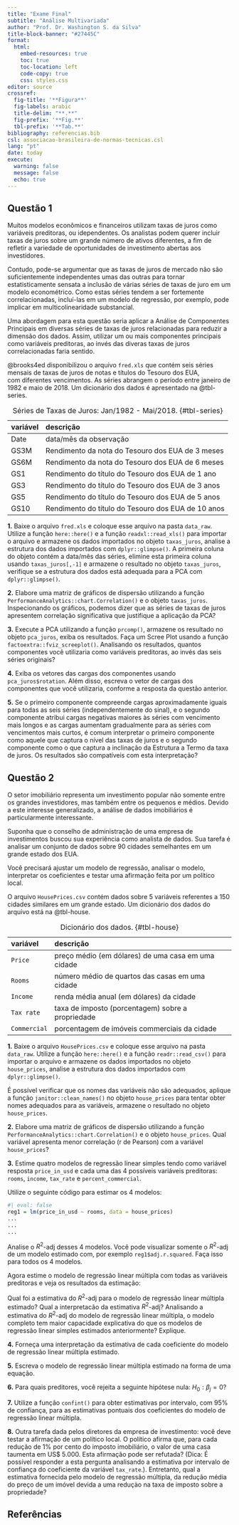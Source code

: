 ```yaml
---
title: "Exame Final"
subtitle: "Análise Multivariada"
author: "Prof. Dr. Washington S. da Silva"
title-block-banner: "#27445C"
format:
  html:
    embed-resources: true
    toc: true
    toc-location: left
    code-copy: true
    css: styles.css
editor: source
crossref:
  fig-title: '**Figura**'
  fig-labels: arabic
  title-delim: "**.**"
  fig-prefix: '**Fig.**'
  tbl-prefix: '**Tab.**'
bibliography: referencias.bib
csl: associacao-brasileira-de-normas-tecnicas.csl
lang: "pt"
date: today
execute: 
  warning: false
  message: false
  echo: true
---
```



## Questão 1

Muitos modelos econômicos e financeiros utilizam taxas de juros como variáveis preditoras, ou idependentes. Os analistas podem querer incluir taxas de juros sobre um grande número de ativos diferentes, a fim de refletir a variedade de oportunidades de investimento abertas aos investidores.

Contudo, pode-se argumentar que as taxas de juros de mercado não são suficientemente independentes umas das outras para tornar estatisticamente 
sensata a inclusão de várias séries de taxas de juro em um modelo econométrico. Como estas séries tendem a ser fortemente correlacionadas, incluí-las em um 
modelo de regressão, por exemplo, pode implicar em multicolinearidade 
substancial.

Uma abordagem para esta questão seria aplicar a Análise de Componentes 
Principais em diversas séries de taxas de juros relacionadas 
para reduzir a dimensão dos dados. Assim, utilizar um ou mais 
componentes principais como variáveis preditoras, ao invés das diveras 
taxas de juros correlacionadas faria sentido.

@brooks4ed disponibilizou o arquivo `fred.xls` que contém 
seis séries mensais de taxas de juros de notas e títulos do Tesouro dos EUA,  
com diferentes vencimentos. As séries abrangem o período entre janeiro de 1982 
e maio de 2018. Um dicionário dos dados é apresentado na @tbl-series.

| variável | descrição                                          |
| :------- | :------------------------------------------------- |
| Date     | data/mês da observação                             |
| GS3M     | Rendimento da nota do Tesouro dos EUA de 3 meses   |
| GS6M     | Rendimento da nota do Tesouro dos EUA de 6 meses   |
| GS1      | Rendimento do título do Tesouro dos EUA de 1 ano   |
| GS3      | Rendimento do título do Tesouro dos EUA de 3 anos  |
| GS5      | Rendimento do título do Tesouro dos EUA de 5 anos  |
| GS10     | Rendimento do título do Tesouro dos EUA de 10 anos |
: Séries de Taxas de Juros: Jan/1982 - Mai/2018. {#tbl-series}


**1.** Baixe o arquivo `fred.xls` e coloque esse arquivo na pasta 
`data_raw`. Utilize a função `here::here()` e a função 
`readxl::read_xls()` para importar o arquivo e armazene os dados 
importados no objeto `taxas_juros`, analise a estrutura dos 
dados importados com `dplyr::glimpse()`. A primeira coluna 
do objeto contém a data/mês das séries, elimine esta 
primeira coluna usando `taxas_juros[,-1]` e armazene o 
resultado no objeto `taxas_juros`, verifique se a estrutura 
dos dados está adequada para a PCA com `dplyr::glimpse()`.


**2.** Elabore uma matriz de gráficos de dispersão utilizando a função `PerformanceAnalytics::chart.Correlation()` e o objeto `taxas_juros`. Inspecionando os gráficos, podemos dizer que as séries de taxas de juros apresentem correlação significativa que justifique a aplicação da PCA? 


**3.** Execute a PCA utilizando a função `prcomp()`, armazene os 
resultado no objeto `pca_juros`, exiba os resultados. Faça um 
Scree Plot usando a função `factoextra::fviz_screeplot()`. Analisando 
os resultados, quantos componentes você utilizaria como 
variáveis preditoras, ao invés das seis séries originais?


**4.** Exiba os vetores das cargas dos componentes usando `pca_juros$rotation`. 
Além disso, escreva o vetor de cargas dos componentes que você utilizaria, conforme a resposta da questão anterior.


**5.** Se o primeiro componente compreende cargas aproximadamente iguais 
para todas as seis séries (independentemente do sinal), e o segundo componente 
atribui cargas negativas maiores às séries com vencimento mais longos e as 
cargas aumentam gradualmente para as séries com vencimentos mais curtos, é 
comum interpretar o primeiro componente como aquele que captura o nível das 
taxas de juros e o segundo componente como o que captura a inclinação da 
Estrutura a Termo da taxa de juros. Os resultados são compatíveis com esta 
interpretação?



## Questão 2

O setor imobiliário representa um investimento popular não somente entre os 
grandes investidores, mas também entre os pequenos e médios. Devido a este 
interesse generalizado, a análise de dados imobiliários é particularmente 
interessante.

Suponha que o conselho de administração de uma empresa de investimentos 
buscou sua experiência como analista de dados. Sua tarefa é analisar 
um conjunto de dados sobre 90 cidades semelhantes em um grande estado dos 
EUA. 

Você precisará ajustar um modelo de regressão, analisar o modelo, 
interpretar os coeficientes e testar uma afirmação feita por um político 
local. 

O arquivo `HousePrices.csv` contém dados sobre 5 variáveis referentes a 150 
cidades similares em um grande estado. Um dicionário dos dados do 
arquivo está na @tbl-house.

| variável      | descrição                                          |
| :------------ | :------------------------------------------------- |
| `Price`       | preço médio (em dólares) de uma casa em uma cidade |
| `Rooms`       | número médio de quartos das casas em uma cidade    |
| `Income`      | renda média anual (em dólares) da cidade           |
| `Tax rate`    | taxa de imposto (porcentagem) sobre a propriedade  |
| `Commercial`  | porcentagem de imóveis commerciais da cidade       |
: Dicionário dos dados. {#tbl-house}

**1.** Baixe o arquivo `HousePrices.csv` e coloque esse arquivo na pasta 
`data_raw`. Utilize a função `here::here()` e a função 
`readr::read_csv()` para importar o arquivo e armazene os dados 
importados no objeto `house_prices`, analise a estrutura dos 
dados importados com `dplyr::glimpse()`.


É possível verificar que os nomes das variáveis não são adequados, aplique 
a função `janitor::clean_names()` no objeto `house_prices` para tentar 
obter nomes adequados para as variáveis, armazene o resultado no 
objeto `house_prices`. 


**2.** Elabore uma matriz de gráficos de dispersão utilizando a função `PerformanceAnalytics::chart.Correlation()` e o objeto `house_prices`. 
Qual variável apresenta menor correlação (r de Pearson) com a variável 
`house_prices`?


**3.** Estime quatro modelos de regressão linear simples tendo como 
variável resposta `price_in_usd` e cada uma das 4 possíveis 
variáveis preditoras: `rooms`, `income`, `tax_rate` e `percent_commercial`.

Utilize o seguinte código para estimar os 4 modelos:

```r
#| eval: false
reg1 = lm(price_in_usd ~ rooms, data = house_prices) 
...
...
...
```

Analise o $R^2$-adj desses 4 modelos. Você pode visualizar somente 
o $R^2$-adj de um modelo estimado com, por exemplo `reg1$adj.r.squared`. 
Faça isso para todos os 4 modelos.

Agora estime o modelo de regressão linear múltipla com todas as 
variáveis preditoras e veja os resultados da estimação:

Qual foi a estimativa do $R^2$-adj para o modelo de regressão linear 
múltipla estimado? Qual a interpretacão da estimativa $R^2$-adj? 
Analisando a estimativa do $R^2$-adj do modelo de regressão linear múltipla, 
o modelo completo tem maior capacidade explicativa do que os modelos 
de regressão linear simples estimados anteriormente? Explique.


**4.** Forneça uma interpretação da estimativa de cada coeficiente do modelo 
de regressão linear múltipla estimado.


**5.** Escreva o modelo de regressão linear múltipla estimado na forma de 
uma equação.


**6.** Para quais preditores, você rejeita a seguinte hipótese 
nula: $H_0: \beta_j = 0$?


**7.** Utilize a função `confint()` para obter estimativas por intervalo, 
com 95% de confiança, para as estimativas pontuais dos coeficientes do modelo 
de regressão linear múltipla. 


**8.** Outra tarefa dada pelos diretores da empresa de investimento: 
você deve testar a afirmação de um político local. O político afirma que, 
para cada redução de 1% por cento do imposto imobiliário, o valor de uma 
casa taumenta em US\$ 5.000. Esta afirmação pode ser refutada? (Dica: 
É possível responder a esta pergunta analisando a estimativa por intervalo de 
confiança do coeficiente da variável `tax_rate`.). Entretanto, qual 
a estimativa fornecida pelo modelo de regressão múltipla, da redução 
média do preço de um imóvel devida a uma reduçào na taxa de imposto sobre 
a propriedade?



## Referências

::: {#refs}
:::











